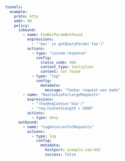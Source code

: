 ```yaml
tunnels:
  example:
    proto: http
    addr: 80
    policy:
      inbound:
        - name: FooBarParamNotFound
          expressions:
            - "'bar' in getQueryParam('foo')"
          actions:
            - type: "custom-response"
              config:
                status_code: 404
                content_type: text/plain
                content: not found
            - type: "log"
              config:
                metadata:
                  message: "foobar request was made"
        - name: "BazCookieForLargeRequests"
          expressions:
            - "!hasReqCookie('baz')"
            - "req.ContentLength > 5000"
          actions:
            - type: deny
      outbound:
        - name: "LogUnsuccesfulRequests"
          actions:
            - type: log
              config:
                metadata:
                  hostport: example.com:443
                  success: false
```
